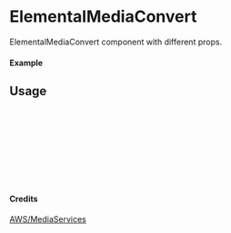 
<Meta of={ElementalMediaConvert} title="AWS/MediaServices/ElementalMediaConvert" />

# ElementalMediaConvert

ElementalMediaConvert component with different props.

#### Example

<Canvas of={ElementalMediaConvert.Primary} />

## Usage

```ts
import { ElementalMediaConvert } from "yadl-ui";

const Example = () => {
  return (
      <ElementalMediaConvert />
  );
};

export default Example;
```

#### Credits
[AWS/MediaServices](https://aws-icons.com/)
